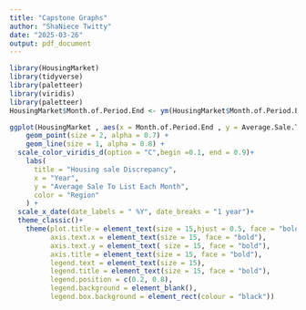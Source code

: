 ---
title: "Capstone Graphs"
author: "ShaNiece Twitty"
date: "2025-03-26"
output: pdf_document
---

```{r setup, include=FALSE}
library(HousingMarket)
library(tidyverse)
library(paletteer)
library(viridis)
library(paletteer)
HousingMarket$Month.of.Period.End <- ym(HousingMarket$Month.of.Period.End)
```



```{r cars}
ggplot(HousingMarket , aes(x = Month.of.Period.End , y = Average.Sale.To.List , color = Region, group = Region)) +
    geom_point(size = 2, alpha = 0.7) +
    geom_line(size = 1, alpha = 0.8) +
  scale_color_viridis_d(option = "C",begin =0.1, end = 0.9)+
    labs(
      title = "Housing sale Discrepancy",
      x = "Year",
      y = "Average Sale To List Each Month",
      color = "Region"
    ) +
  scale_x_date(date_labels = " %Y", date_breaks = "1 year")+
  theme_classic()+
    theme(plot.title = element_text(size = 15,hjust = 0.5, face = "bold"),
          axis.text.x = element_text(size = 15, face = "bold"),
          axis.text.y = element_text( size = 15, face = "bold"),
          axis.title = element_text(size = 15, face = "bold"),
          legend.text = element_text(size = 15),
          legend.title = element_text(size = 15, face = "bold"),
          legend.position = c(0.2, 0.8),
          legend.background = element_blank(),
          legend.box.background = element_rect(colour = "black")) 


```

